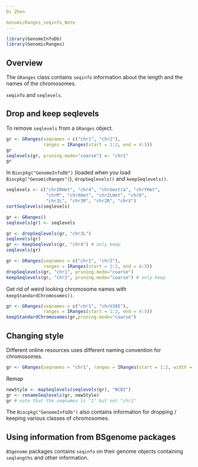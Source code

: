 ```yaml
---
Di Zhen

GenomicRanges_seqinfo_Note
---
```


```r
library(GenomeInfoDb)
library(GenomicRanges)
```

## Overview

The `GRanges` class contains `seqinfo` information about the length and the names of the chromosomes. 

`seqinfo` and `seqlevels`.


## Drop and keep seqlevels

To remove `seqlevels` from a `GRanges` object.

```r
gr <- GRanges(seqnames = c("chr1", "chr2"),
              ranges = IRanges(start = 1:2, end = 4:5))
gr
seqlevels(gr, pruning.mode="coarse") <- "chr1"
gr
```

In `Biocpkg("GenomeInfoDb")` (loaded when you load `Biocpkg("GenomicRanges")`), `dropSeqlevels()` and `keepSeqlevels()`. 

```r

seqlevels <- c("chr2RHet", "chr4", "chrUextra", "chrYHet",
               "chrM", "chrXHet", "chr2LHet", "chrU",
               "chr3L", "chr3R", "chr2R", "chrX")
sortSeqlevels(seqlevels)

gr <- GRanges()
seqlevels(gr) <- seqlevels

gr <- dropSeqlevels(gr, "chr3L")
seqlevels(gr)
gr <- keepSeqlevels(gr, "chr4") # only keep
seqlevels(gr)
```

```r
gr <- GRanges(seqnames = c("chr1", "chr2"),
              ranges = IRanges(start = 1:2, end = 4:5))
dropSeqlevels(gr, "chr1", pruning.mode="coarse")
keepSeqlevels(gr, "chr2", pruning.mode="coarse") # only keep
```

Get rid of weird looking chromosome names with `keepStandardChromosomes()`.
```r
gr <- GRanges(seqnames = c("chr1", "chrU345"),
              ranges = IRanges(start = 1:2, end = 4:5))
keepStandardChromosomes(gr,pruning.mode="coarse")
```

## Changing style

Different online resources uses different naming convention for chromosomes.

```r
gr <- GRanges(seqnames = "chr1", ranges = IRanges(start = 1:2, width = 2))
```

Remap
```r
newStyle <- mapSeqlevels(seqlevels(gr), "NCBI")
gr <- renameSeqlevels(gr, newStyle)
gr # note that the seqnames is "1" but not "chr1"
```

The `Biocpkg("GenomeInfoDb")` also contains information for dropping / keeping various classes of chromosomes.

## Using information from BSgenome packages

`BSgenome` packages contains `seqinfo` on their genome objects containing `seqlengths` and other information.  

